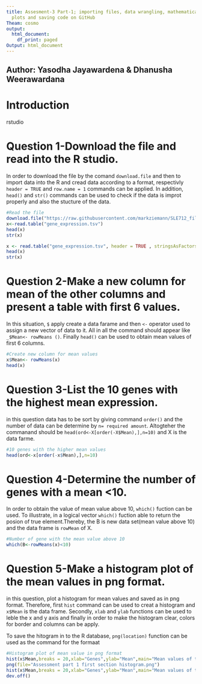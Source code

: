 ```yaml
---
title: Assesment-3 Part-1; importing files, data wrangling, mathematical operations,
  plots and saving code on GitHub
Theam: cosmo
output:
  html_document:
    df_print: paged
Output: html_document
---
```


Author: Yasodha Jayawardena & Dhanusha Weerawardana
---


# Introduction
rstudio


# Question 1-Download the file and read into the R studio.
In order to download the file by the comand `download.file` and then to import data into the R and cread data according to a format, respectivly `header = TRUE` and `row.name = 1` commands can be applied. In addition, `head()` and `str()` commands can be used to check if the data is improt properly and also the stucture of the data.

```r
#Read the file
download.file("https://raw.githubusercontent.com/markziemann/SLE712_files/master/bioinfo_asst3_part1_files/gene_expression.tsv",destfile="gene_expression.tsv")
x<-read.table("gene_expression.tsv")
head(x)
str(x)

x <- read.table("gene_expression.tsv", header = TRUE , stringsAsFactors = FALSE , row.names = 1, sep="\t")
head(x)
str(x)
```


# Question 2-Make a new column for mean of the other columns and present a table with first 6 values.
In this situation, `$` apply create a data farame and then `<-` operator used to assign a new vector of data to it. All in all the command should appear like `_$Mean<- rowMeans ()`. Finally `head()` can be used to obtain mean values of first 6 columns.

```r
#Create new column for mean values
x$Mean<- rowMeans(x)
head(x)
```

# Question 3-List the 10 genes with the highest mean expression.
in this question data has to be sort by giving command `order()` and the number of data can be determine by `n= required amount`. Altogteher the commanand should be `head(ord<-X[order(-X$Mean),],n=10)` and X is the data farme.

```r
#10 genes with the higher mean values
head(ord<-x[order(-x$Mean),],n=10)
```

# Question 4-Determine the number of genes with a mean <10.
In order to obtain the value of mean value above 10, `which()` fuction can be used. To illustrate, in a logical vector `which()` fuction able to return the posion of true element.Thereby, the B is new data set(mean value above 10) and the data frame is `rowMean` of X.

```r
#Number of gene with the mean value above 10
which(B<-rowMeans(x)<10)
```

# Question 5-Make a histogram plot of the mean values in png format.
in this question, plot a histogram for mean values and saved as in png format. Therefore, first `hist` command can be used to creat a histogram and `x$Mean` is the data frame. Secondly, `xlab` and `ylab` functions can be used to leble the x and y axis and finally in order to make the histogram clear, colors for border and columns can be apply.

To save the hitogram in to the R database, `png(location)` function can be used as the command for the formaat

```r
#Histogram plot of mean value in png format
hist(x$Mean,breaks = 20,xlab="Genes",ylab="Mean",main="Mean values of the RNA sequency",col="green",border = "brown")
png(file="Assessment part 1 first section histogram.png")
hist(x$Mean,breaks = 20,xlab="Genes",ylab="Mean",main="Mean values of the RNA sequency",col="green",border = "brown")
dev.off()
```